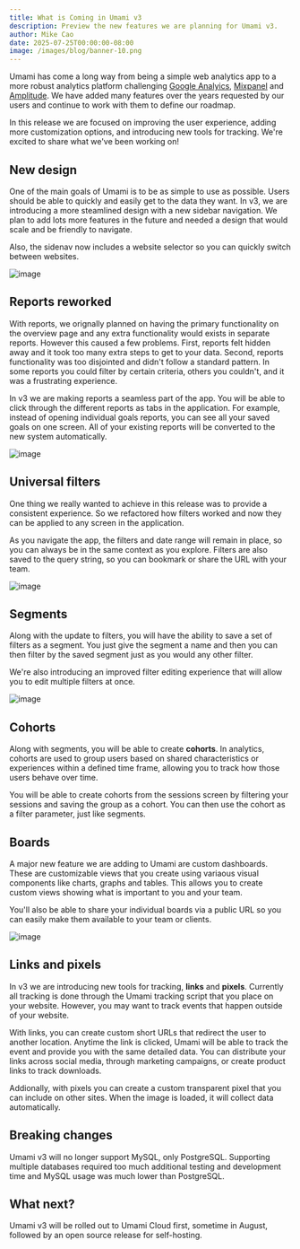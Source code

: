 ```yaml
---
title: What is Coming in Umami v3
description: Preview the new features we are planning for Umami v3.
author: Mike Cao
date: 2025-07-25T00:00:00-08:00
image: /images/blog/banner-10.png
---
```


Umami has come a long way from being a simple web analytics app to a more robust
analytics platform challenging [Google Analyics](https://marketingplatform.google.com/about/analytics/),
[Mixpanel](https://mixpanel.com/) and [Amplitude](https://amplitude.com).
We have added many features over the years requested by our users and continue to work with them to define our roadmap.

In this release we are focused on improving the user experience, adding more customization options, and introducing new tools for tracking.
We're excited to share what we've been working on!

## New design

One of the main goals of Umami is to be as simple to use as possible. Users should be
able to quickly and easily get to the data they want. In v3, we are introducing a more
steamlined design with a new sidebar navigation. We plan to add lots more features in the future and needed a design that
would scale and be friendly to navigate.

Also, the sidenav now includes a website selector so you can quickly switch between websites.

![image](/images/blog/screenshot-v3-sidenav.png)

## Reports reworked

With reports, we orignally planned on having the
primary functionality on the overview page and any extra functionality would exists in
separate reports. However this caused a few problems. First, reports felt hidden away and it
took too many extra steps to get to your data. Second, reports functionality was too disjointed and
didn't follow a standard pattern. In some reports you could filter by certain criteria, others
you couldn't, and it was a frustrating experience.

In v3 we are making reports a seamless part of the app.
You will be able to click through the different reports as tabs in the application. For example,
instead of opening individual goals reports, you can see all your saved goals on one screen.
All of your existing reports will be converted to the new system automatically.

![image](/images/blog/screenshot-v3-reports.png)

## Universal filters

One thing we really wanted to achieve in this release was to provide a consistent experience.
So we refactored how filters worked and now they can be applied to any screen in the application.

As you navigate the app, the filters and date range will remain in place, so you can always be in the
same context as you explore. Filters are also saved to the query string, so you can bookmark or
share the URL with your team.

![image](/images/blog/screenshot-v3-filters.png)

## Segments

Along with the update to filters, you will have the ability to save a set of filters as a segment.
You just give the segment a name and then you can then filter by the saved segment just as you would any other filter.

We're also introducing an improved filter editing experience that will allow you to edit multiple filters at once.

![image](/images/blog/screenshot-v3-filters-edit.png)

## Cohorts

Along with segments, you will be able to create **cohorts**.
In analytics, cohorts are used to group users based on shared characteristics or experiences within a defined time frame, allowing you to track how those users behave over time.

You will be able to create cohorts from the sessions screen by filtering your
sessions and saving the group as a cohort. You can then use the cohort as a filter parameter, just like segments.

## Boards

A major new feature we are adding to Umami are custom dashboards. These are customizable views that you create using variaous visual components like charts, graphs and tables.
This allows you to create custom views showing what is important to you and your team.

You'll also be able to share your individual boards via a public URL so you can easily make them
available to your team or clients.

![image](/images/blog/screenshot-v3-boards.png)

## Links and pixels

In v3 we are introducing new tools for tracking, **links** and **pixels**. Currently all tracking is done through the Umami tracking script that you place on your website.
However, you may want to track events that happen outside of your website.

With links, you can create custom short URLs that redirect the user to another location.
Anytime the link is clicked, Umami will be able to track the event and provide you with the same detailed data.
You can distribute your links across social media, through marketing campaigns, or create product links to track downloads.

Addionally, with pixels you can create a custom transparent pixel that you can include on other sites. When the image is loaded,
it will collect data automatically.

## Breaking changes

Umami v3 will no longer support MySQL, only PostgreSQL. Supporting multiple databases required too much additional testing and development time
and MySQL usage was much lower than PostgreSQL.

## What next?

Umami v3 will be rolled out to Umami Cloud first, sometime in August, followed by an open source release for self-hosting.
